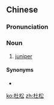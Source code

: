 ==Chinese==
{{zh-forms}}

===Pronunciation===
{{zh-pron
|m=dùsōng
|h=pfs=thu-chhiùng
|cat=n
}}

===Noun===
{{zh-noun}}

# [[juniper]]

====Synonyms====
* {{zh-l|刺柏}}

[[ko:杜松]]
[[zh:杜松]]